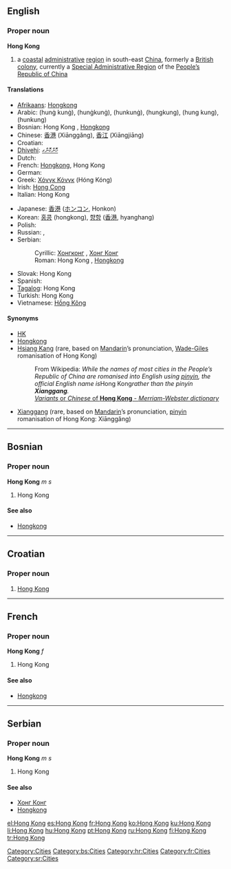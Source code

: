 {{wikipedia}}
{{also|Hongkong|Hong-Kong|Hồng Kông}}
==English==
{{wikipedia}}

===Proper noun===
'''Hong Kong'''

# a [[coastal]] [[administrative]] [[region]] in south-east [[China]], formerly a [[British]] [[colony]], currently a [[Special Administrative Region]] of the [[People's Republic of China|People’s Republic of China]]

====Translations====
{{trans-top|coastal administrative region in south-east China}}
* [[Afrikaans]]: [[Hongkong]]
* Arabic: {{Arab|[[هونغ كونغ]]}} (hunġ kunġ), {{Arab|[[هونغكونغ]]}} (hunġkunġ), {{Arab|[[هونكونغ]]}} (hunkunġ), {{Arab|[[هونجكونج]]}} (hungkung), {{Arab|[[هونج كونج]]}} (hung kung), {{Arab|[[هونكونج]]}} (hunkung)
* Bosnian: Hong Kong {{m}}, [[Hongkong]] {{m}}
* Chinese: [[香港]] (Xiānggǎng), [[香江]] (Xiāngjiāng)
* Croatian: {{t-|hr|Hong Kong|m}}
* [[Dhivehi]]: [[ހޮންކޮންގ]]
* Dutch: {{t-|nl|Hongkong}}
* French: [[Hongkong]], Hong Kong {{f}}
* German: {{t-|de|Hongkong}}
* Greek: [[Χόνγκ Κόνγκ]] (Hóng Kóng)
* Irish: [[Hong Cong]]
* Italian: Hong Kong {{f}}
{{trans-mid}}
* Japanese: [[香港]] ([[ホンコン]], Honkon)
* Korean: [[홍콩]] (hongkong), [[향항]] ([[香港]], hyanghang)
* Polish: {{t-|pl|Hongkong}}
* Russian: {{t+|ru|Гонконг|m|tr=Gonkóng|sc=Cyrl}}, {{t|ru|Сянган|m|tr=Sjangán|sc=Cyrl}}
* Serbian:
*: Cyrillic: [[Хонгконг]] {{m}}, [[Хонг Конг]] {{m}}
*: Roman: Hong Kong {{m}}, [[Hongkong]] {{m}}
* Slovak: Hong Kong {{m}}
* Spanish: {{t-|es|Hong-Kong}}
* [[Tagalog]]: Hong Kong
* Turkish: Hong Kong
* Vietnamese: [[Hồng Kông]]
{{trans-bottom}}

====Synonyms====
* [[HK]]
* [[Hongkong]]
* [[Hsiang Kang]] (rare, based on [[Mandarin]]’s pronunciation, [[Wade-Giles]] romanisation of Hong Kong)
*: From Wikipedia: ''While the names of most cities in the People’s Republic of China are romanised into English using [[pinyin]], the official English name is ''Hong Kong'' rather than the pinyin '''Xianggang'''.''
*: [http://www.merriam-webster.com/dictionary/hsiang%20kang ''Variants'' or ''Chinese'' of '''Hong Kong''' - ''Merriam-Webster dictionary'']
* [[Xianggang]] (rare, based on [[Mandarin]]’s pronunciation, [[pinyin]] romanisation of Hong Kong: Xiānggǎng)

[[Category:Cities]]

----

==Bosnian==

===Proper noun===
'''Hong Kong''' ''m s''

# Hong Kong

====See also====
* [[Hongkong#Bosnian|Hongkong]]

[[Category:bs:Cities]]

----

==Croatian==

===Proper noun===
{{infl|hr|proper noun|g=m}}

# [[#English|Hong Kong]]

[[Category:hr:Cities]]

----

==French==

===Proper noun===
'''Hong Kong''' ''f''

# Hong Kong

====See also====
* [[Hongkong#French|Hongkong]]

[[Category:fr:Cities]]

----

==Serbian==

===Proper noun===
'''Hong Kong''' ''m s''

# Hong Kong

====See also====
* [[Хонг Конг#Serbian|Хонг Конг]]
* [[Hongkong#Serbian|Hongkong]]

[[Category:sr:Cities]]

[[el:Hong Kong]]
[[es:Hong Kong]]
[[fr:Hong Kong]]
[[ko:Hong Kong]]
[[ku:Hong Kong]]
[[li:Hong Kong]]
[[hu:Hong Kong]]
[[pt:Hong Kong]]
[[ru:Hong Kong]]
[[fi:Hong Kong]]
[[tr:Hong Kong]]